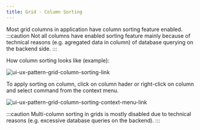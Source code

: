 ```yaml
---
title: Grid - Column Sorting
---
```


Most grid columns in application have column sorting feature enabled.<br />
:::caution
Not all columns have enabled sorting feature mainly because of technical reasons (e.g. agregated data in column) of database querying on the backend side.
:::

How column sorting looks like (example):

<img src={uiUxPatternGridColumnSorting.src} alt="ui-ux-pattern-grid-column-sorting-link" />

To apply sorting on column, click on column hader or right-click on column and select command from the context menu.

<img src={uiUxPatternGridColumnSortingContextMenu.src} alt="ui-ux-pattern-grid-column-sorting-context-menu-link" />

:::caution
Multi-column sorting in grids is mostly disabled due to technical reasons (e.g. excessive database queries on the backend).
:::
